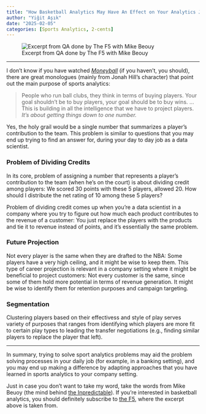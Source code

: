 ```yaml
---
title: "How Basketball Analytics May Have An Effect on Your Analytics Job"
author: "Yiğit Aşık"
date: "2025-02-05"
categories: [Sports Analytics, 2-cents]
---
```


![Excerpt from QA done by The F5 with Mike Beouy](the_f5_inpredictable.png)

---

I don't know if you have watched [*Moneyball*](https://www.imdb.com/title/tt1210166/) (if you haven't, you should), there are great monologues (mainly from Jonah Hill's character) that point out the main purpose of sports analytics:

> People who run ball clubs, they think in terms of buying players. Your goal shouldn't be to buy players, your goal should be to buy wins.
> ... This is building in all the intelligence that we have to project players. *It's about getting things down to one number.*

Yes, the holy grail would be a single number that summarizes a player's contribution to the team. This problem is similar to questions that you may end up trying to find an answer for, during your day to day job as a data scientist.

### Problem of Dividing Credits

In its core, problem of assigning a number that represents a player's contribution to the team (when he's on the court) is about dividing credit among players: We scored 30 points with these 5 players, allowed 20. How should I distribute the net rating of 10 among these 5 players? 

Problem of dividing credit comes up when you're a data scientist in a company where you try to figure out how much each product contributes to the revenue of a customer: You just replace the players with the products and tie it to revenue instead of points, and it's essentially the same problem.

### Future Projection

Not every player is the same when they are drafted to the NBA: Some players have a very high ceiling, and it might be wise to keep them. This type of career projection is relevant in a company setting where it might be beneficial to project customers: Not every customer is the same, since some of them hold more potential in terms of revenue generation. It might be wise to identify them for retention purposes and campaign targeting.

### Segmentation

Clustering players based on their effectivess and style of play serves variety of purposes that ranges from identifying which players are more fit to certain play types to leading the transfer negotiations (e.g., finding similar players to replace the player that left).

---

In summary, trying to solve sport analytics problems may aid the problem solving processes in your daily job (for example, in a banking setting), and you may end up making a difference by adapting approaches that you have learned in sports analytics to your company setting.

Just in case you don't want to take my word, take the words from Mike Beuoy (the mind behind [the Inpredictable](https://www.inpredictable.com/)). If you're interested in basketball analytics, you should definitely subscribe to [the F5](https://thef5.substack.com/), where the excerpt above is taken from.